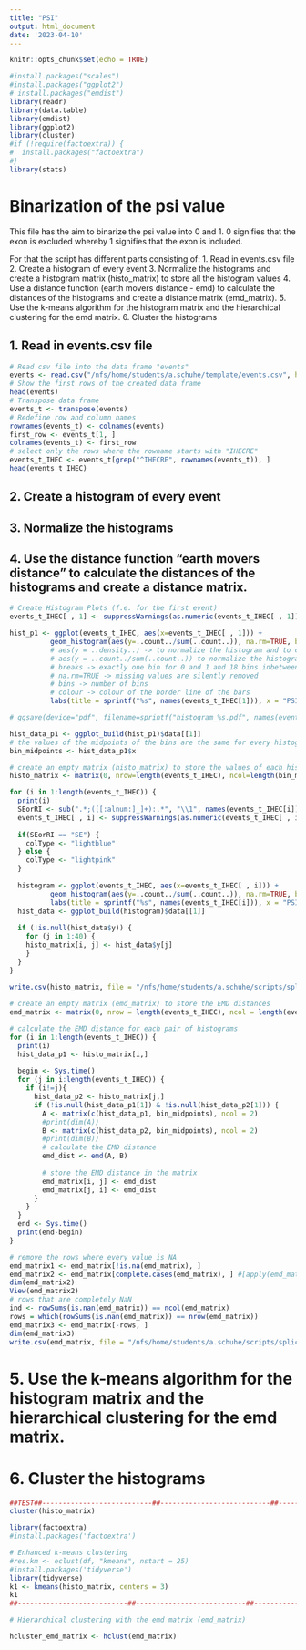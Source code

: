 ```yaml
---
title: "PSI"
output: html_document
date: '2023-04-10'
---
```


```r
knitr::opts_chunk$set(echo = TRUE)
```

```r
#install.packages("scales")
#install.packages("ggplot2")
# install.packages("emdist")
library(readr)
library(data.table)
library(emdist)
library(ggplot2)
library(cluster)
#if (!require(factoextra)) {
#  install.packages("factoextra")
#}
library(stats)
```


# Binarization of the psi value 

This file has the aim to binarize the psi value into 0 and 1. 0 signifies that the exon is excluded whereby 1 signifies that the exon is included.

For that the script has different parts consisting of:
1. Read in events.csv file 
2. Create a histogram of every event 
3. Normalize the histograms and create a histogram matrix (histo_matrix) to store all the histogram values
4. Use a distance function (earth movers distance - emd) to calculate the distances of the histograms and create a distance matrix (emd_matrix). 
5. Use the k-means algorithm for the histogram matrix and the hierarchical clustering for the emd matrix. 
6. Cluster the histograms 


## 1. Read in events.csv file 

```r
# Read csv file into the data frame "events"
events <- read.csv("/nfs/home/students/a.schuhe/template/events.csv", header=TRUE)
# Show the first rows of the created data frame
head(events)
# Transpose data frame
events_t <- transpose(events)
# Redefine row and column names
rownames(events_t) <- colnames(events)
first_row <- events_t[1, ]
colnames(events_t) <- first_row
# select only the rows where the rowname starts with "IHECRE" 
events_t_IHEC <- events_t[grep("^IHECRE", rownames(events_t)), ]
head(events_t_IHEC)
```

## 2. Create a histogram of every event 
## 3. Normalize the histograms 
## 4. Use the distance function "earth movers distance" to calculate the distances of the histograms and create a distance matrix.

```r

# Create Histogram Plots (f.e. for the first event)
events_t_IHEC[ , 1] <- suppressWarnings(as.numeric(events_t_IHEC[ , 1]))

hist_p1 <- ggplot(events_t_IHEC, aes(x=events_t_IHEC[ , 1])) +
          geom_histogram(aes(y=..count../sum(..count..)), na.rm=TRUE, bins=40, breaks = c(-1/40, seq(1/40, 39/40, length.out=39), 41/40), binwidth=0.1, fill="lightblue", color="black") +
          # aes(y = ..density..) -> to normalize the histogram and to compute the histogram as densities (WICHTIG -> area darunter nicht 1) --> therefore
          # aes(y = ..count../sum(..count..)) to normalize the histogram and the highest y value is 1 and the area of all bars sums up to 1
          # breaks -> exactly one bin for 0 and 1 and 18 bins inbetween,
          # na.rm=TRUE -> missing values are silently removed
          # bins -> number of bins 
          # colour -> colour of the border line of the bars
          labs(title = sprintf("%s", names(events_t_IHEC[1])), x = "PSI value", y = "Density")

# ggsave(device="pdf", filename=sprintf("histogram_%s.pdf", names(events_t_IHEC[i])), p1)

hist_data_p1 <- ggplot_build(hist_p1)$data[[1]]
# the values of the midpoints of the bins are the same for every histogram 
bin_midpoints <- hist_data_p1$x 

# create an empty matrix (histo_matrix) to store the values of each histogram
histo_matrix <- matrix(0, nrow=length(events_t_IHEC), ncol=length(bin_midpoints), dimnames=list(colnames(events_t_IHEC), bin_midpoints))

for (i in 1:length(events_t_IHEC)) {
  print(i)
  SEorRI <- sub(".*;([[:alnum:]_]+):.*", "\\1", names(events_t_IHEC[i]))
  events_t_IHEC[ , i] <- suppressWarnings(as.numeric(events_t_IHEC[ , i])) 
  
  if(SEorRI == "SE") {
    colType <- "lightblue"
  } else {
    colType <- "lightpink"
  }
  
  histogram <- ggplot(events_t_IHEC, aes(x=events_t_IHEC[ , i])) +
          geom_histogram(aes(y=..count../sum(..count..)), na.rm=TRUE, bins=40, breaks = c(-1/40, seq(1/40, 39/40, length.out=39), 41/40), binwidth=0.1, fill=colType, color="black") +
          labs(title = sprintf("%s", names(events_t_IHEC[i])), x = "PSI value", y = "Density") 
  hist_data <- ggplot_build(histogram)$data[[1]]
  
  if (!is.null(hist_data$y)) {
    for (j in 1:40) {
    histo_matrix[i, j] <- hist_data$y[j]
    } 
  }
}
 
write.csv(histo_matrix, file = "/nfs/home/students/a.schuhe/scripts/splicingREMs/histo_matrix.csv") #, row.names = TRUE, col.names = TRUE, sep = ',')

# create an empty matrix (emd_matrix) to store the EMD distances
emd_matrix <- matrix(0, nrow = length(events_t_IHEC), ncol = length(events_t_IHEC), dimnames=list(colnames(events_t_IHEC), colnames(events_t_IHEC)))

# calculate the EMD distance for each pair of histograms
for (i in 1:length(events_t_IHEC)) {
  print(i)
  hist_data_p1 <- histo_matrix[i,]
  
  begin <- Sys.time()
  for (j in i:length(events_t_IHEC)) {
    if (i!=j){
      hist_data_p2 <- histo_matrix[j,]
      if (!is.null(hist_data_p1[1]) & !is.null(hist_data_p2[1])) {
        A <- matrix(c(hist_data_p1, bin_midpoints), ncol = 2)
        #print(dim(A))
        B <- matrix(c(hist_data_p2, bin_midpoints), ncol = 2)
        #print(dim(B))
        # calculate the EMD distance
        emd_dist <- emd(A, B)
      
        # store the EMD distance in the matrix
        emd_matrix[i, j] <- emd_dist
        emd_matrix[j, i] <- emd_dist
      }
    }
  }
  end <- Sys.time()
  print(end-begin)
}

# remove the rows where every value is NA 
emd_matrix1 <- emd_matrix[!is.na(emd_matrix), ]
emd_matrix2 <- emd_matrix[complete.cases(emd_matrix), ] #[apply(emd_matrix, 1, function(x) !is.nan(x)), ]
dim(emd_matrix2)
View(emd_matrix2)
# rows that are completely NaN
ind <- rowSums(is.nan(emd_matrix)) == ncol(emd_matrix)
rows = which(rowSums(is.nan(emd_matrix)) == nrow(emd_matrix))
emd_matrix3 <- emd_matrix[-rows, ]
dim(emd_matrix3)
write.csv(emd_matrix, file = "/nfs/home/students/a.schuhe/scripts/splicingREMs/emd_matrix.csv") #, row.names = TRUE, col.names = TRUE, sep = ',')

```


# 5. Use the k-means algorithm for the histogram matrix and the hierarchical clustering for the emd matrix.
# 6. Cluster the histograms

```r

##TEST##---------------------------##---------------------------##---------------------------##---------------------------
cluster(histo_matrix)

library(factoextra)
#install.packages('factoextra')

# Enhanced k-means clustering
#res.km <- eclust(df, "kmeans", nstart = 25)
#install.packages('tidyverse')
library(tidyverse)
k1 <- kmeans(histo_matrix, centers = 3)
k1
##---------------------------##---------------------------##---------------------------##---------------------------##---------------------------

# Hierarchical clustering with the emd matrix (emd_matrix)

hcluster_emd_matrix <- hclust(emd_matrix)


```

